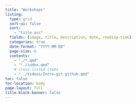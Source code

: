 ```yaml
---
title: "Workshops"
listing:
  type: grid
  sort-ui: false
  sort:
    - "title asc"
  fields: [image, title, description, date, reading-time]
  categories: true
  date-format: "YYYY-MM-DD"
  page-size: 6
  contents:
    - "./*.qmd"
    - "!./index.qmd"
    # cross-listed items
    - "../Videos/Intro-git-github.qmd"
toc: false
toc-location: body
page-layout: full
title-block-banner: false
---
```

